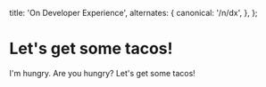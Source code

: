 
  title: 'On Developer Experience',
  alternates: {
    canonical: '/n/dx',
  },
};

# Let's get some tacos!

I'm hungry. Are you hungry? Let's get some tacos!

